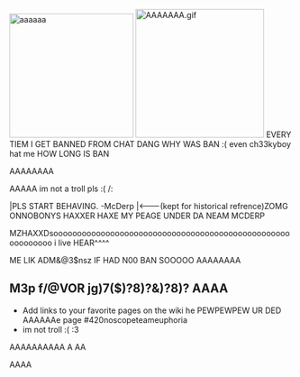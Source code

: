 [[File:AAAAAaaaaaAa??!?!?!))(.jpeg|thumb|220px|right|aaaaaa]]
[[File:AAAAAAA.gif|thumb|228x228px]]
EVERY TIEM I GET BANNED FROM CHAT DANG WHY WAS BAN :( even ch33kyboy hat me HOW LONG IS BAN

AAAAAAAA

AAAAA im not a troll pls :( /:

|PLS START BEHAVING. -McDerp |<---(kept for historical refrence)ZOMG ONNOBONYS HAXXER HAXE MY PEAGE UNDER DA NEAM MCDERP

MZHAXXDsooooooooooooooooooooooooooooooooooooo<span>oooooooooooooooooooooo i live HEAR^^^^</span>

ME LIK ADM&@3$nsz IF HAD N00 BAN SOOOOO AAAAAAAA

==M3p f/@VOR jg)7($)?8)?&)?8)? AAAA==

* Add links to your favorite pages on the wiki he PEWPEWPEW UR DED AAAAAAe page #420noscopeteameuphoria
* im not troll :( :3

AAAAAAAAAA         A           AA

AAAA